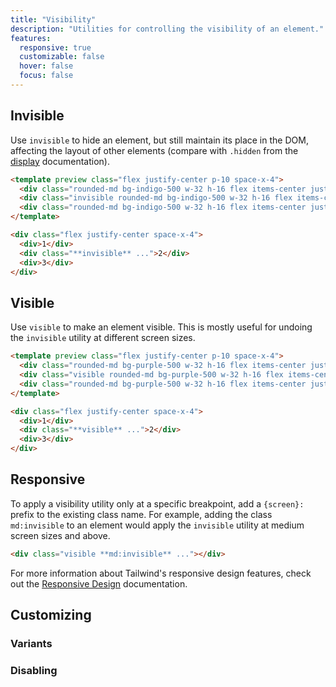 ```yaml
---
title: "Visibility"
description: "Utilities for controlling the visibility of an element."
features:
  responsive: true
  customizable: false
  hover: false
  focus: false
---
```




## Invisible

Use `invisible` to hide an element, but still maintain its place in the DOM, affecting the layout of other elements (compare with `.hidden` from the [display](/docs/display#hidden) documentation).

```html indigo
<template preview class="flex justify-center p-10 space-x-4">
  <div class="rounded-md bg-indigo-500 w-32 h-16 flex items-center justify-center text-white text-3xl font-extrabold">1</div>
  <div class="invisible rounded-md bg-indigo-500 w-32 h-16 flex items-center justify-center text-white text-3xl font-extrabold">2</div>
  <div class="rounded-md bg-indigo-500 w-32 h-16 flex items-center justify-center text-white text-3xl font-extrabold">3</div>
</template>

<div class="flex justify-center space-x-4">
  <div>1</div>
  <div class="**invisible** ...">2</div>
  <div>3</div>
</div>
```

## Visible

Use `visible` to make an element visible. This is mostly useful for undoing the `invisible` utility at different screen sizes.

```html purple
<template preview class="flex justify-center p-10 space-x-4">
  <div class="rounded-md bg-purple-500 w-32 h-16 flex items-center justify-center text-white text-3xl font-extrabold">1</div>
  <div class="visible rounded-md bg-purple-500 w-32 h-16 flex items-center justify-center text-white text-3xl font-extrabold">2</div>
  <div class="rounded-md bg-purple-500 w-32 h-16 flex items-center justify-center text-white text-3xl font-extrabold">3</div>
</template>

<div class="flex justify-center space-x-4">
  <div>1</div>
  <div class="**visible** ...">2</div>
  <div>3</div>
</div>
```

## Responsive

To apply a visibility utility only at a specific breakpoint, add a `{screen}:` prefix to the existing class name. For example, adding the class `md:invisible` to an element would apply the `invisible` utility at medium screen sizes and above.

```html
<div class="visible **md:invisible** ..."></div>
```

For more information about Tailwind's responsive design features, check out the [Responsive Design](/docs/responsive-design) documentation.

## Customizing

### Variants

<Variants plugin="visibility" />

### Disabling

<Disabling plugin="visibility" />
